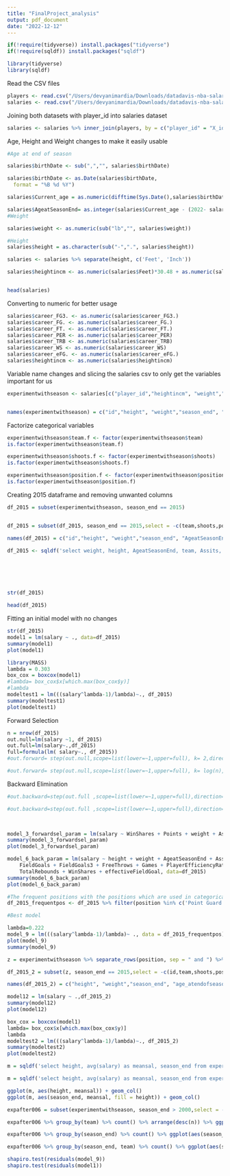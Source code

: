 ```yaml
---
title: "FinalProject_analysis"
output: pdf_document
date: "2022-12-12"
---
```


```r
if(!require(tidyverse)) install.packages("tidyverse")
if(!require(sqldf)) install.packages("sqldf")

library(tidyverse)
library(sqldf)
```

Read the CSV files
```r
players <- read.csv("/Users/devyanimardia/Downloads/datadavis-nba-salaries/players.csv") 
salaries <- read.csv("/Users/devyanimardia/Downloads/datadavis-nba-salaries/salaries_1985to2018.csv") 
```

Joining both datasets with player_id into salaries dataset
```r
salaries <- salaries %>% inner_join(players, by = c("player_id" = "X_id"))
```

Age, Height and Weight changes to make it easily usable
```r
#Age at end of season

salaries$birthDate <- sub(",","", salaries$birthDate)

salaries$birthDate <- as.Date(salaries$birthDate,
  format = "%B %d %Y")

salaries$Current_age = as.numeric(difftime(Sys.Date(),salaries$birthDate, units = "weeks"))/52.25

salaries$AgeatSeasonEnd= as.integer(salaries$Current_age - (2022- salaries$season_end))
#Weight

salaries$weight <- as.numeric(sub("lb","", salaries$weight))

#Height
salaries$height = as.character(sub("-",".", salaries$height))

salaries <- salaries %>% separate(height, c('Feet', 'Inch'))

salaries$heightincm <- as.numeric(salaries$Feet)*30.48 + as.numeric(salaries$Inch)*2.54


head(salaries)
```
Converting to numeric for better usage
```r
salaries$career_FG3. <- as.numeric(salaries$career_FG3.)
salaries$career_FG. <- as.numeric(salaries$career_FG.)
salaries$career_FT. <- as.numeric(salaries$career_FT.)
salaries$career_PER <- as.numeric(salaries$career_PER)
salaries$career_TRB <- as.numeric(salaries$career_TRB)
salaries$career_WS <- as.numeric(salaries$career_WS)
salaries$career_eFG. <- as.numeric(salaries$career_eFG.)
salaries$heightincm <- as.numeric(salaries$heightincm)


```

Variable name changes and slicing the salaries csv to only get the variables important for us

```r
experimentwithseason <- salaries[c("player_id","heightincm", "weight","season_end", "AgeatSeasonEnd","team","career_AST","career_PTS","career_FG.","career_FG3.","position","shoots","salary","career_FT.","career_G","career_PER","career_TRB","career_WS","career_eFG.")] 


names(experimentwithseason) = c("id","height", "weight","season_end", "AgeatSeasonEnd","team","Assits","Points","FieldGoals","FieldGoals3","position","shoots","salary","FreeThrows","Games","PlayerEfficiencyRating","TotalRebounds","WinShares","effectiveFieldGoal")

```

Factorize categorical variables
```r
experimentwithseason$team.f <- factor(experimentwithseason$team)
is.factor(experimentwithseason$team.f)

experimentwithseason$shoots.f <- factor(experimentwithseason$shoots)
is.factor(experimentwithseason$shoots.f)

experimentwithseason$position.f <- factor(experimentwithseason$position)
is.factor(experimentwithseason$position.f)

```
Creating 2015 dataframe and removing unwanted columns
```r

df_2015 = subset(experimentwithseason, season_end == 2015)


df_2015 = subset(df_2015, season_end == 2015,select = -c(team,shoots,position))

names(df_2015) = c("id","height", "weight","season_end", "AgeatSeasonEnd","Assits","Points","FieldGoals","FieldGoals3","salary","FreeThrows","Games","PlayerEfficiencyRating","TotalRebounds","WinShares","effectiveFieldGoal","team","shoots","position")

df_2015 <- sqldf('select weight, height, AgeatSeasonEnd, team, Assits, FieldGoals, FieldGoals3, position, shoots, FreeThrows, Games, PlayerEfficiencyRating, TotalRebounds, WinShares, effectiveFieldGoal, Points, salary from experimentwithseason where season_end == 2015  group by id')






str(df_2015)

head(df_2015)
```

Fitting an initial model with no changes 

```r

str(df_2015)
model1 = lm(salary ~ ., data=df_2015)
summary(model1)
plot(model1)

```
```r
library(MASS)
lambda = 0.303
box_cox = boxcox(model1)
#lambda= box_cox$x[which.max(box_cox$y)]
#lambda
modeltest1 = lm(((salary^lambda-1)/lambda)~., df_2015)
summary(modeltest1)
plot(modeltest1)

```
Forward Selection
```r
n = nrow(df_2015)
out.null=lm(salary ~1, df_2015)
out.full=lm(salary~.,df_2015)
full=formula(lm( salary~., df_2015))
#out.forward= step(out.null,scope=list(lower=~1,upper=full), k= 2,direction="forward",trace= TRUE)
```

```r
#out.forward= step(out.null,scope=list(lower=~1,upper=full), k= log(n),direction="forward",trace= TRUE)


```
Backward Elimination
```r
#out.backward=step(out.full ,scope=list(lower=~1,upper=full),direction="backward",trace=TRUE ,k=log(n))

```

```r
#out.backward=step(out.full ,scope=list(lower=~1,upper=full),direction="backward",trace=TRUE ,k= 2)

  
```
```r
model_3_forwardsel_param = lm(salary ~ WinShares + Points + weight + Assits, data=df_2015)
summary(model_3_forwardsel_param)
plot(model_3_forwardsel_param)

model_6_back_param = lm(salary ~ height + weight + AgeatSeasonEnd + Assits + Points + 
    FieldGoals + FieldGoals3 + FreeThrows + Games + PlayerEfficiencyRating + 
    TotalRebounds + WinShares + effectiveFieldGoal, data=df_2015)
summary(model_6_back_param)
plot(model_6_back_param)

```

```r
#The frequent positions with the positions which are used in categorical variables
df_2015_frequentpos <- df_2015 %>% filter(position %in% c('Point Guard','Center','Shooting Guard','Power Forward','Small Forward'))

```

```r
#Best model

lambda=0.222
model_9 = lm(((salary^lambda-1)/lambda)~ ., data = df_2015_frequentpos)
plot(model_9)
summary(model_9)
```
```r
z = experimentwithseason %>% separate_rows(position, sep = " and ") %>% filter(season_end == 2015)

df_2015_2 = subset(z, season_end == 2015,select = -c(id,team,shoots,position))

names(df_2015_2) = c("height", "weight","season_end", "age_atendofseason","Assits","Points","FieldGoals","FieldGoals3","salary","FreeThrows","Games","PlayerEfficiencyRating","TotalRebounds","WinShares","effectiveFieldGoal","team","shoots","position")

```

```r
model12 = lm(salary ~ .,df_2015_2)
summary(model12)
plot(model12)

```
```r
box_cox = boxcox(model1)
lambda= box_cox$x[which.max(box_cox$y)]
lambda
modeltest2 = lm(((salary^lambda-1)/lambda)~., df_2015_2)
summary(modeltest2)
plot(modeltest2)
```
```r
m = sqldf('select height, avg(salary) as meansal, season_end from experimentwithseason group by height, season_end order by meansal, season_end')

m = sqldf('select height, avg(salary) as meansal, season_end from experimentwithseason where height> 200 group by height, season_end order by meansal, season_end')

ggplot(m, aes(height, meansal)) + geom_col()
ggplot(m, aes(season_end, meansal, fill = height)) + geom_col()

```
```r
expafter006 = subset(experimentwithseason, season_end > 2000,select = -c(id))

expafter006 %>% group_by(team) %>% count() %>% arrange(desc(n)) %>% ggplot(aes(n, team)) + geom_col() 

expafter006 %>% group_by(season_end) %>% count() %>% ggplot(aes(season_end, n)) + geom_col()

```
```r
expafter006 %>% group_by(season_end, team) %>% count() %>% ggplot(aes(season_end, n, fill = team))+ geom_col(col = "black", size = 0.2) 

```
```r
shapiro.test(residuals(model_9))
shapiro.test(residuals(model1))
```

